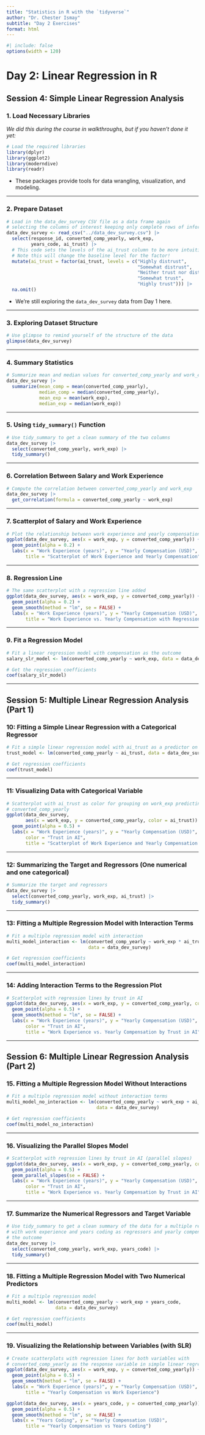 ```yaml
---
title: "Statistics in R with the `tidyverse`"
author: "Dr. Chester Ismay"
subtitle: "Day 2 Exercises"
format: html
---
```


```r
#| include: false
options(width = 120)
```


# Day 2: Linear Regression in R

## Session 4: Simple Linear Regression Analysis

### 1. Load Necessary Libraries

*We did this during the course in walkthroughs, but if you haven't done it yet:*

```r
# Load the required libraries
library(dplyr)
library(ggplot2)
library(moderndive)
library(readr)
```

- These packages provide tools for data wrangling, visualization, and modeling.  

---

### 2. Prepare Dataset

```r
# Load in the data_dev_survey CSV file as a data frame again
# selecting the columns of interest keeping only complete rows of information
data_dev_survey <- read_csv("../data_dev_survey.csv") |> 
  select(response_id, converted_comp_yearly, work_exp, 
         years_code, ai_trust) |> 
  # This code sets the levels of the ai_trust column to be more intuitive
  # Note this will change the baseline level for the factor!
  mutate(ai_trust = factor(ai_trust, levels = c("Highly distrust", 
                                                "Somewhat distrust",
                                                "Neither trust nor distrust",
                                                "Somewhat trust",
                                                "Highly trust"))) |> 
  na.omit()
```

- We're still exploring the `data_dev_survey` data from Day 1 here.

---

### 3. Exploring Dataset Structure

```r
# Use glimpse to remind yourself of the structure of the data
glimpse(data_dev_survey)
```

---

### 4. Summary Statistics

```r
# Summarize mean and median values for converted_comp_yearly and work_exp
data_dev_survey |>
  summarize(mean_comp = mean(converted_comp_yearly),
            median_comp = median(converted_comp_yearly),
            mean_exp = mean(work_exp),
            median_exp = median(work_exp))
```

---

### 5. Using `tidy_summary()` Function

```r
# Use tidy_summary to get a clean summary of the two columns
data_dev_survey |>
  select(converted_comp_yearly, work_exp) |>
  tidy_summary()
```

---

### 6. Correlation Between Salary and Work Experience

```r
# Compute the correlation between converted_comp_yearly and work_exp
data_dev_survey |>
  get_correlation(formula = converted_comp_yearly ~ work_exp)
```

---

### 7. Scatterplot of Salary and Work Experience

```r
# Plot the relationship between work experience and yearly compensation
ggplot(data_dev_survey, aes(x = work_exp, y = converted_comp_yearly)) +
  geom_point(alpha = 0.2) +
  labs(x = "Work Experience (years)", y = "Yearly Compensation (USD)",
       title = "Scatterplot of Work Experience and Yearly Compensation")
```

---

### 8. Regression Line

```r
# The same scatterplot with a regression line added
ggplot(data_dev_survey, aes(x = work_exp, y = converted_comp_yearly)) +
  geom_point(alpha = 0.2) +
  geom_smooth(method = "lm", se = FALSE) +
  labs(x = "Work Experience (years)", y = "Yearly Compensation (USD)",
       title = "Work Experience vs. Yearly Compensation with Regression Line")
```

---

### 9. Fit a Regression Model

```r
# Fit a linear regression model with compensation as the outcome
salary_slr_model <- lm(converted_comp_yearly ~ work_exp, data = data_dev_survey)

# Get the regression coefficients
coef(salary_slr_model)
```

---

## Session 5: Multiple Linear Regression Analysis (Part 1)

### 10: Fitting a Simple Linear Regression with a Categorical Regressor

```r
# Fit a simple linear regression model with ai_trust as a predictor on salary
trust_model <- lm(converted_comp_yearly ~ ai_trust, data = data_dev_survey)

# Get regression coefficients
coef(trust_model)
```

---

### 11: Visualizing Data with Categorical Variable

```r
# Scatterplot with ai_trust as color for grouping on work_exp predicting
# converted_comp_yearly
ggplot(data_dev_survey, 
       aes(x = work_exp, y = converted_comp_yearly, color = ai_trust)) +
  geom_point(alpha = 0.5) +
  labs(x = "Work Experience (years)", y = "Yearly Compensation (USD)",
       color = "Trust in AI",
       title = "Scatterplot of Work Experience and Yearly Compensation by Trust in AI")
```

---

### 12: Summarizing the Target and Regressors (One numerical and one categorical)

```r
# Summarize the target and regressors
data_dev_survey |>
  select(converted_comp_yearly, work_exp, ai_trust) |>
  tidy_summary()
```

---

### 13: Fitting a Multiple Regression Model with Interaction Terms

```r
# Fit a multiple regression model with interaction
multi_model_interaction <- lm(converted_comp_yearly ~ work_exp * ai_trust, 
                              data = data_dev_survey)

# Get regression coefficients
coef(multi_model_interaction)

```

---

### 14: Adding Interaction Terms to the Regression Plot

```r
# Scatterplot with regression lines by trust in AI
ggplot(data_dev_survey, aes(x = work_exp, y = converted_comp_yearly, color = ai_trust)) +
  geom_point(alpha = 0.5) +
  geom_smooth(method = "lm", se = FALSE) +
  labs(x = "Work Experience (years)", y = "Yearly Compensation (USD)",
       color = "Trust in AI",
       title = "Work Experience vs. Yearly Compensation by Trust in AI")
```

---

## Session 6: Multiple Linear Regression Analysis (Part 2)

### 15. Fitting a Multiple Regression Model Without Interactions

```r
# Fit a multiple regression model without interaction terms
multi_model_no_interaction <- lm(converted_comp_yearly ~ work_exp + ai_trust, 
                                 data = data_dev_survey)

# Get regression coefficients
coef(multi_model_no_interaction)
```

---

### 16. Visualizing the Parallel Slopes Model

```r
# Scatterplot with regression lines by trust in AI (parallel slopes)
ggplot(data_dev_survey, aes(x = work_exp, y = converted_comp_yearly, color = ai_trust)) +
  geom_point(alpha = 0.5) +
  geom_parallel_slopes(se = FALSE) +
  labs(x = "Work Experience (years)", y = "Yearly Compensation (USD)",
       color = "Trust in AI",
       title = "Work Experience vs. Yearly Compensation by Trust in AI")
```

---

### 17. Summarize the Numerical Regressors and Target Variable

```r
# Use tidy_summary to get a clean summary of the data for a multiple regression
# with work experience and years coding as regressors and yearly compensation as
# the outcome
data_dev_survey |>
  select(converted_comp_yearly, work_exp, years_code) |>
  tidy_summary()
```

---

### 18. Fitting a Multiple Regression Model with Two Numerical Predictors

```r
# Fit a multiple regression model
multi_model <- lm(converted_comp_yearly ~ work_exp + years_code, 
                  data = data_dev_survey)

# Get regression coefficients
coef(multi_model)
```

---

### 19. Visualizing the Relationship between Variables (with SLR)

```r
# Create scatterplots with regression lines for both variables with 
# converted_comp_yearly as the response variable in simple linear regression
ggplot(data_dev_survey, aes(x = work_exp, y = converted_comp_yearly)) +
  geom_point(alpha = 0.5) +
  geom_smooth(method = "lm", se = FALSE) +
  labs(x = "Work Experience (years)", y = "Yearly Compensation (USD)",
       title = "Yearly Compensation vs Work Experience")

ggplot(data_dev_survey, aes(x = years_code, y = converted_comp_yearly)) +
  geom_point(alpha = 0.5) +
  geom_smooth(method = "lm", se = FALSE) +
  labs(x = "Years Coding", y = "Yearly Compensation (USD)",
       title = "Yearly Compensation vs Years Coding")
```

